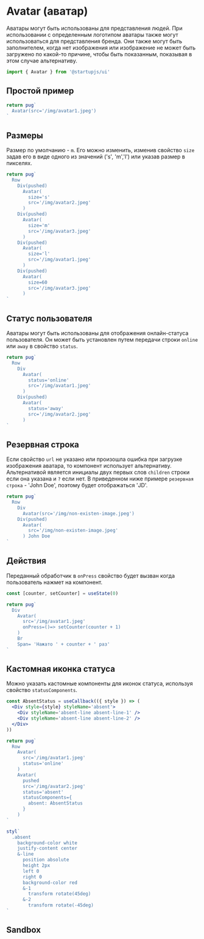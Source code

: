 
# Avatar (аватар)
Аватары могут быть использованы для представления людей. При использовании с определенным логотипом аватары также могут использоваться для представления бренда. Они также могут быть заполнителем, когда нет изображения или изображение не может быть загружено по какой-то причине, чтобы быть показанным, показывая в этом случае альтернативу.

```js
import { Avatar } from '@startupjs/ui'
```

## Простой пример

```jsx example
return pug`
  Avatar(src='/img/avatar1.jpeg')
`
```

## Размеры

Размер по умолчанию - `m`. Его можно изменить, изменив свойство `size` задав его в виде одного из значений ('s', 'm','l') или указав размер в пикселях.

```jsx example
return pug`
  Row
    Div(pushed)
      Avatar(
        size='s'
        src='/img/avatar2.jpeg'
      )
    Div(pushed)
      Avatar(
        size='m'
        src='/img/avatar3.jpeg'
      )
    Div(pushed)
      Avatar(
        size='l'
        src='/img/avatar1.jpeg'
      )
    Div(pushed)
      Avatar(
        size=60
        src='/img/avatar3.jpeg'
      )
`
```

## Статус пользователя

Аватары могут быть использованы для отображения онлайн-статуса пользователя. Он может быть установлен путем передачи строки `online` или `away` в свойство `status`.

```jsx example
return pug`
  Row
    Div
      Avatar(
        status='online'
        src='/img/avatar1.jpeg'
      )
    Div(pushed)
      Avatar(
        status='away'
        src='/img/avatar2.jpeg'
      )
`
```

## Резервная строка

Если свойство `url` не указано или произошла ошибка при загрузке изображения аватара, то компонент использует альтернативу. Альтернативой является инициалы двух первых слов `children` строки если она указана и `?` если нет. В приведенном ниже примере `резервная строка` - 'John Doe', поэтому будет отображаться 'JD'.

```jsx example
return pug`
  Row
    Div
      Avatar(src='/img/non-existen-image.jpeg')
    Div(pushed)
      Avatar(
        src='/img/non-existen-image.jpeg'
      ) John Doe
`
```

## Действия

Переданный обработчик в `onPress` свойство будет вызван когда пользователь нажмет на компонент.

```jsx example
const [counter, setCounter] = useState(0)

return pug`
  Div
    Avatar(
      src='/img/avatar1.jpeg'
      onPress=()=> setCounter(counter + 1)
    )
    Br
    Span= 'Нажато ' + counter + ' раз'
`
```

## Кастомная иконка статуса

Можно указать кастомные компоненты для иконок статуса, используя свойство `statusComponents`.

```jsx example
const AbsentStatus = useCallback(({ style }) => (
  <Div style={style} styleName='absent'>
    <Div styleName='absent-line absent-line-1' />
    <Div styleName='absent-line absent-line-2' />
  </Div>
))

return pug`
  Row
    Avatar(
      src='/img/avatar1.jpeg'
      status='online'
    )
    Avatar(
      pushed
      src='/img/avatar2.jpeg'
      status='absent'
      statusComponents={
        absent: AbsentStatus
      }
    )
`

styl`
  .absent
    background-color white
    justify-content center
    &-line
      position absolute
      height 2px
      left 0
      right 0
      background-color red
      &-1
        transform rotate(45deg)
      &-2
        transform rotate(-45deg)
`
```

## Sandbox

<Sandbox Component={Avatar} />
